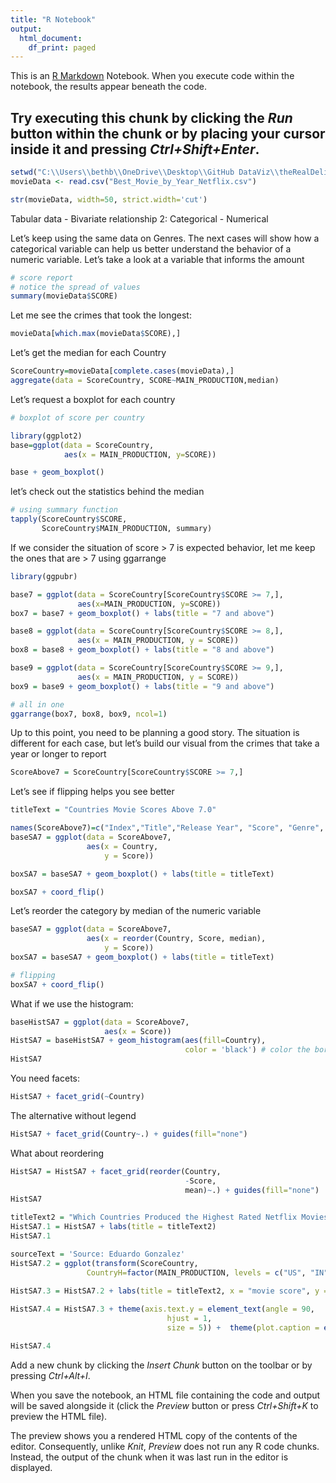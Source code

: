 ```yaml
---
title: "R Notebook"
output:
  html_document:
    df_print: paged
---
```


This is an [R Markdown](http://rmarkdown.rstudio.com) Notebook. When you execute code within the notebook, the results appear beneath the code. 

Try executing this chunk by clicking the *Run* button within the chunk or by placing your cursor inside it and pressing *Ctrl+Shift+Enter*. 
---


```r
setwd("C:\\Users\\bethb\\OneDrive\\Desktop\\GitHub DataViz\\theRealDelivrable2")
movieData <- read.csv("Best_Movie_by_Year_Netflix.csv")
```



```r
str(movieData, width=50, strict.width='cut')
```
Tabular data - Bivariate relationship 2: Categorical - Numerical 

Let's keep using the same data on Genres. The next cases will show how a categorical variable can help us better understand the behavior of a numeric variable. 
Let's take a look at a variable that informs the amount 

```r
# score report 
# notice the spread of values 
summary(movieData$SCORE)
```
Let me see the crimes that took the longest: 

```r
movieData[which.max(movieData$SCORE),]
```

Let's get the median for each Country 

```r
ScoreCountry=movieData[complete.cases(movieData),]
aggregate(data = ScoreCountry, SCORE~MAIN_PRODUCTION,median)
```

Let's request a boxplot for each country

```r
# boxplot of score per country

library(ggplot2)
base=ggplot(data = ScoreCountry,
            aes(x = MAIN_PRODUCTION, y=SCORE))

base + geom_boxplot()
```
let's check out the statistics behind the median

```r
# using summary function 
tapply(ScoreCountry$SCORE,
       ScoreCountry$MAIN_PRODUCTION, summary)
```
If we consider the situation of score > 7 is expected behavior, let me keep the ones that are > 7 using ggarrange

```r
library(ggpubr)

base7 = ggplot(data = ScoreCountry[ScoreCountry$SCORE >= 7,],
               aes(x=MAIN_PRODUCTION, y=SCORE))
box7 = base7 + geom_boxplot() + labs(title = "7 and above")

base8 = ggplot(data = ScoreCountry[ScoreCountry$SCORE >= 8,],
               aes(x = MAIN_PRODUCTION, y = SCORE))
box8 = base8 + geom_boxplot() + labs(title = "8 and above")

base9 = ggplot(data = ScoreCountry[ScoreCountry$SCORE >= 9,],
               aes(x = MAIN_PRODUCTION, y = SCORE))
box9 = base9 + geom_boxplot() + labs(title = "9 and above")

# all in one
ggarrange(box7, box8, box9, ncol=1)
```

Up to this point, you need to be planning a good story. The situation is different for each case, but let's build our visual from the crimes that take a year or longer to report

```r
ScoreAbove7 = ScoreCountry[ScoreCountry$SCORE >= 7,]
```

Let's see if flipping helps you see better

```r
titleText = "Countries Movie Scores Above 7.0"

names(ScoreAbove7)=c("Index","Title","Release Year", "Score", "Genre", "Country")
baseSA7 = ggplot(data = ScoreAbove7,
                 aes(x = Country,
                     y = Score))

boxSA7 = baseSA7 + geom_boxplot() + labs(title = titleText)

boxSA7 + coord_flip()
```

Let's reorder the category by median of the numeric variable 

```r
baseSA7 = ggplot(data = ScoreAbove7,
                 aes(x = reorder(Country, Score, median),
                     y = Score))
boxSA7 = baseSA7 + geom_boxplot() + labs(title = titleText)

# flipping
boxSA7 + coord_flip()
```
What if we use the histogram: 

```r
baseHistSA7 = ggplot(data = ScoreAbove7,
                     aes(x = Score))
HistSA7 = baseHistSA7 + geom_histogram(aes(fill=Country),
                                       color = 'black') # color the border
HistSA7
```

You need facets: 

```r
HistSA7 + facet_grid(~Country)
```
The alternative without legend

```r
HistSA7 + facet_grid(Country~.) + guides(fill="none")
```
What about reordering 

```r
HistSA7 = HistSA7 + facet_grid(reorder(Country,
                                       -Score,
                                       mean)~.) + guides(fill="none")
HistSA7
```
```r
titleText2 = "Which Countries Produced the Highest Rated Netflix Movies?"
HistSA7.1 = HistSA7 + labs(title = titleText2)
HistSA7.1
```

```r
sourceText = 'Source: Eduardo Gonzalez'
HistSA7.2 = ggplot(transform(ScoreCountry,
                 CountryH=factor(MAIN_PRODUCTION, levels = c("US", "IN", "GB", "HK", "JP", "FR", "DE")))) + geom_histogram(aes(SCORE), fill='darkgreen')+facet_grid(CountryH~.)

HistSA7.3 = HistSA7.2 + labs(title = titleText2, x = "movie score", y = "number of movies per score", caption = c('Source: Eduardo Gonzalez','Countries: United States, India, Great Britain, Hong Kong, Japan, France, Denmark'))
                             
HistSA7.4 = HistSA7.3 + theme(axis.text.y = element_text(angle = 90,
                                   hjust = 1,
                                   size = 5)) +  theme(plot.caption = element_text(hjust=c(0,1), size = 6),plot.title = element_text(hjust=0.5)) 

HistSA7.4 


```


Add a new chunk by clicking the *Insert Chunk* button on the toolbar or by pressing *Ctrl+Alt+I*.

When you save the notebook, an HTML file containing the code and output will be saved alongside it (click the *Preview* button or press *Ctrl+Shift+K* to preview the HTML file).

The preview shows you a rendered HTML copy of the contents of the editor. Consequently, unlike *Knit*, *Preview* does not run any R code chunks. Instead, the output of the chunk when it was last run in the editor is displayed.
